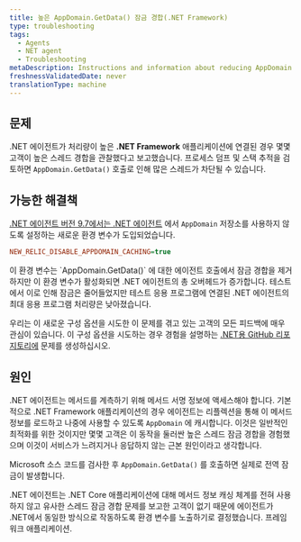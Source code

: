 ```yaml
---
title: 높은 AppDomain.GetData() 잠금 경합(.NET Framework)
type: troubleshooting
tags:
  - Agents
  - NET agent
  - Troubleshooting
metaDescription: Instructions and information about reducing AppDomain.GetData() lock contention for impacted .NET Framework applications
freshnessValidatedDate: never
translationType: machine
---
```


## 문제

.NET 에이전트가 처리량이 높은 <DNT>**.NET Framework**</DNT> 애플리케이션에 연결된 경우 몇몇 고객이 높은 스레드 경합을 관찰했다고 보고했습니다. 프로세스 덤프 및 스택 추적을 검토하면 `AppDomain.GetData()` 호출로 인해 많은 스레드가 차단될 수 있습니다.

## 가능한 해결책

[.NET 에이전트 버전 9.7에서는 .NET 에이전트](/docs/release-notes/agent-release-notes/net-release-notes) 에서 `AppDomain` 저장소를 사용하지 않도록 설정하는 새로운 환경 변수가 도입되었습니다.

```ini
NEW_RELIC_DISABLE_APPDOMAIN_CACHING=true
```

<Callout variant="caution">
  이 환경 변수는 `AppDomain.GetData()` 에 대한 에이전트 호출에서 잠금 경합을 제거하지만 이 환경 변수가 활성화되면 .NET 에이전트의 총 오버헤드가 증가합니다. 테스트에서 이로 인해 잠금은 줄어들었지만 테스트 응용 프로그램에 연결된 .NET 에이전트의 최대 응용 프로그램 처리량은 낮아졌습니다.
</Callout>

우리는 이 새로운 구성 옵션을 시도한 이 문제를 겪고 있는 고객의 모든 피드백에 매우 관심이 있습니다. 이 구성 옵션을 시도하는 경우 경험을 설명하는 [.NET용 GitHub 리포지토리에](https://github.com/newrelic/newrelic-dotnet-agent) 문제를 생성하십시오.

## 원인

.NET 에이전트는 메서드를 계측하기 위해 메서드 서명 정보에 액세스해야 합니다. 기본적으로 .NET Framework 애플리케이션의 경우 에이전트는 리플렉션을 통해 이 메서드 정보를 로드하고 나중에 사용할 수 있도록 `AppDomain` 에 캐시합니다. 이것은 일반적인 최적화를 위한 것이지만 몇몇 고객은 이 동작을 둘러싼 높은 스레드 잠금 경합을 경험했으며 이것이 서비스가 느려지거나 응답하지 않는 근본 원인이라고 생각합니다.

Microsoft 소스 코드를 검사한 후 `AppDomain.GetData()` 를 호출하면 실제로 전역 잠금이 발생합니다.

.NET 에이전트는 .NET Core 애플리케이션에 대해 메서드 정보 캐싱 체계를 전혀 사용하지 않고 유사한 스레드 잠금 경합 문제를 보고한 고객이 없기 때문에 에이전트가 .NET에서 동일한 방식으로 작동하도록 환경 변수를 노출하기로 결정했습니다. 프레임워크 애플리케이션.
